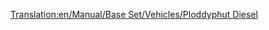 [[Translation:en/Manual/Base Set/Vehicles/Ploddyphut Diesel]]
{{es/Trenes|Imagen=[[File:en/Ploddyphutdiesel.png]]
|Nombre=Ploddyphut Diesel
|Precio=37.500 € (18.750 £)
|Velocidad=120 km/h (75 mph)
|Peso=95 t
|Potencia=1.400 CV (1.044 kW)
|Coste-anual=3.808 € (1.904 £)
|Diseño=1972
|Duración=20
|Capacidad=--
|Descripción=El primer tren diésel para Fantasía, no mucho mejor que la «Mightymover Choo-Choo».
|Vida-real=Ficticia.
}}